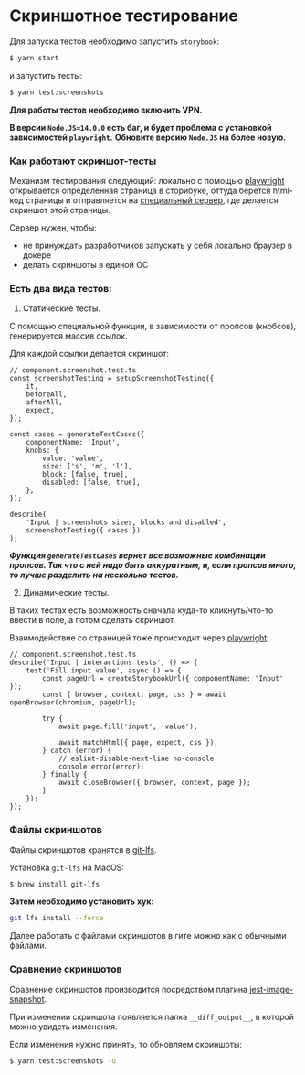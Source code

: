 <Meta title='Гайдлайны/Скриншотное тестирование' />

# Скриншотное тестирование

Для запуска тестов необходимо запустить `storybook`:

```bash
$ yarn start
```

и запустить тесты:

```bash
$ yarn test:screenshots
```

**Для работы тестов необходимо включить VPN.**

**В версии `Node.JS=14.0.0` есть баг, и будет проблема с установкой зависимостей `playwright`.**
**Обновите версию `Node.JS` на более новую.**

### Как работают скриншот-тесты

Механизм тестирования следующий: локально с помощью [playwright](https://playwright.dev/) открывается
определенная страница в сторибуке, оттуда берется html-код страницы и отправляется
на [специальный сервер](http://git.moscow.alfaintra.net/projects/DESIGN/repos/playwright-server/browse),
где делается скриншот этой страницы.

Сервер нужен, чтобы:

-   не принуждать разработчиков запускать у себя локально браузер в докере
-   делать скриншоты в единой ОС

### Есть два вида тестов:

1. Статические тесты.

С помощью специальной функции, в зависимости от пропсов (кнобсов), генерируется массив ссылок.

Для каждой ссылки делается скриншот:

```tsx
// component.screenshot.test.ts
const screenshotTesting = setupScreenshotTesting({
    it,
    beforeAll,
    afterAll,
    expect,
});

const cases = generateTestCases({
    componentName: 'Input',
    knobs: {
        value: 'value',
        size: ['s', 'm', 'l'],
        block: [false, true],
        disabled: [false, true],
    },
});

describe(
    'Input | screenshots sizes, blocks and disabled',
    screenshotTesting({ cases }),
);
```

**_Функция `generateTestCases` вернет все возможные комбинации пропсов.
Так что с ней надо быть аккуратным, и, если пропсов много, то лучше разделить на несколько тестов._**

2. Динамические тесты.

В таких тестах есть возможность сначала куда-то кликнуть/что-то ввести в поле, а потом сделать скриншот.

Взаимодействие со страницей тоже происходит через [playwright](https://playwright.dev/):

```tsx
// component.screenshot.test.ts
describe('Input | interactions tests', () => {
    test('Fill input value', async () => {
        const pageUrl = createStorybookUrl({ componentName: 'Input' });
        const { browser, context, page, css } = await openBrowser(chromium, pageUrl);

        try {
            await page.fill('input', 'value');

            await matchHtml({ page, expect, css });
        } catch (error) {
            // eslint-disable-next-line no-console
            console.error(error);
        } finally {
            await closeBrowser({ browser, context, page });
        }
    });
});
```

### Файлы скриншотов

Файлы скриншотов хранятся в [git-lfs](https://git-lfs.github.com/).

Установка `git-lfs` на MacOS:

```bash
$ brew install git-lfs
```

**Затем необходимо установить хук:**

```bash
git lfs install --force
```

Далее работать с файлами скриншотов в гите можно как с обычными файлами.

### Сравнение скриншотов

Сравнение скриншотов производится посредством плагина [jest-image-snapshot](https://github.com/americanexpress/jest-image-snapshot).

При изменении скриншота появляется папка `__diff_output__`, в которой можно увидеть изменения.

Если изменения нужно принять, то обновляем скриншоты:
```bash
$ yarn test:screenshots -u
```
